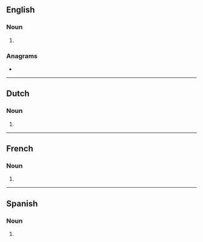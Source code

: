 {{also|Piercings}}
==English==

===Noun===
{{head|en|noun form}}

# {{plural of|piercing|lang=en}}

===Anagrams===
* {{anagrams|en|a=cegiinprs|precising|précising}}

----

==Dutch==

===Noun===
{{head|nl|noun plural form}}

# {{plural of|nl|piercing}}

----

==French==

===Noun===
{{head|fr|noun plural form|g=?}}

# {{plural of|piercing|lang=fr}}

----

==Spanish==

===Noun===
{{head|es|noun form}}

# {{plural of|piercing|lang=es}}